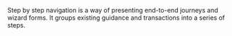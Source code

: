 Step by step navigation is a way of presenting end-to-end journeys and wizard forms. It groups existing guidance and transactions into a series of steps.
